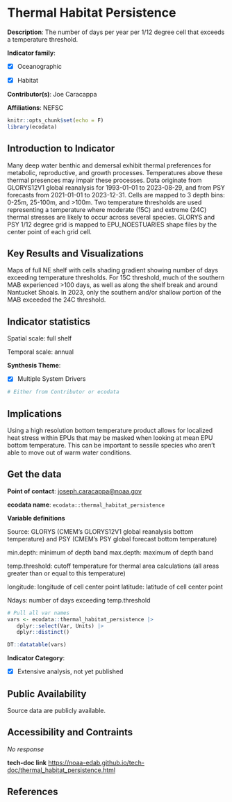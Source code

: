 # Thermal Habitat Persistence

**Description**: The number of days per year per 1/12 degree cell that exceeds a temperature threshold.

**Indicator family**: 

- [X] Oceanographic
- [X] Habitat


**Contributor(s)**: Joe Caracappa

**Affiliations**: NEFSC

```{r echo=FALSE}
knitr::opts_chunk$set(echo = F)
library(ecodata)
```
## Introduction to Indicator
Many deep water benthic and demersal exhibit thermal preferences for metabolic, reproductive, and growth processes. Temperatures above these thermal presences may impair these processes. Data originate from GLORYS12V1 global reanalysis for 1993-01-01 to 2023-08-29, and from PSY forecasts from 2021-01-01 to 2023-12-31. Cells are mapped to 3 depth bins: 0-25m, 25-100m, and >100m. Two temperature thresholds are used representing a temperature where moderate (15C) and extreme (24C) thermal stresses are likely to occur across several species. GLORYS and PSY 1/12 degree grid is mapped to EPU_NOESTUARIES shape files by the center point of each grid cell.

## Key Results and Visualizations
Maps of full NE shelf with cells shading gradient showing number of days exceeding temperature thresholds. For 15C threshold, much of the southern MAB experienced >100 days, as well as along the shelf break and around Nantucket Shoals. In 2023, only the southern and/or shallow portion of the MAB exceeded the 24C threshold.


## Indicator statistics 
Spatial scale: full shelf

Temporal scale: annual

**Synthesis Theme**:

- [X] Multiple System Drivers


```{r autostats_thermal_habitat_persistence}
# Either from Contributor or ecodata
```

## Implications
Using a high resolution bottom temperature product allows for localized heat stress within EPUs that may be masked when looking at mean EPU bottom temperature. This can be important to sessile species who aren't able to move out of warm water conditions.

## Get the data

**Point of contact**: [joseph.caracappa@noaa.gov](mailto:joseph.caracappa@noaa.gov){.email}

**ecodata name**: `ecodata::thermal_habitat_persistence`

**Variable definitions**

Source: GLORYS (CMEM’s GLORYS12V1 global reanalysis bottom temperature) and PSY (CMEM’s PSY global forecast bottom temperature) 
min.depth: minimum of depth band max.depth: maximum of depth band 
temp.threshold: cutoff temperature for thermal area calculations (all areas greater than or equal to this temperature) 
longitude: longitude of cell center point latitude: latitude of cell center point 
Ndays: number of days exceeding temp.threshold

```{r vars_thermal_habitat_persistence}
# Pull all var names
vars <- ecodata::thermal_habitat_persistence |>
   dplyr::select(Var, Units) |>
   dplyr::distinct()

DT::datatable(vars)
```
**Indicator Category**:

- [X] Extensive analysis, not yet published


## Public Availability

Source data are publicly available.

## Accessibility and Contraints

_No response_

**tech-doc link**
<https://noaa-edab.github.io/tech-doc/thermal_habitat_persistence.html>

## References

